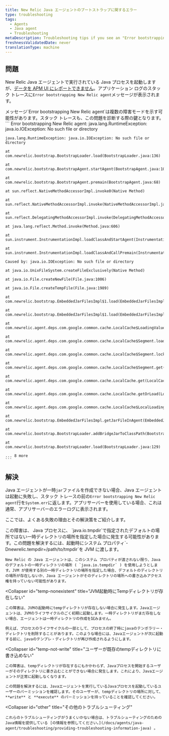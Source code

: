 ```yaml
---
title: New Relic Java エージェントのブートストラップに関するエラー
type: troubleshooting
tags:
  - Agents
  - Java agent
  - Troubleshooting
metaDescription: Troubleshooting tips if you see an "Error bootstrapping New Relic agent" message with your Java app.
freshnessValidatedDate: never
translationType: machine
---
```


## 問題

New Relic Java エージェントで実行されている Java プロセスを起動しますが、[データを APM UI にレポートできません](/docs/agents/java-agent/troubleshooting/no-data-appears-java)。アプリケーション ログのスタック トレースに`Error bootstrapping New Relic agent`メッセージが表示されます。

<Callout variant="important">
  メッセージ`Error bootstrapping New Relic agent`は複数の障害モードを示す可能性があります。スタック トレースも、この問題を診断する際の鍵となります。
</Callout>

<CollapserGroup>
  <Collapser
    id="stack-trace-example"
    title="Javaエージェントを起動する際のスタックトレース例"
  >
    ```
    Error bootstrapping New Relic agent: java.lang.RuntimeException: java.io.IOException: No such file or directory

    java.lang.RuntimeException: java.io.IOException: No such file or directory

    at com.newrelic.bootstrap.BootstrapLoader.load(BootstrapLoader.java:136)

    at com.newrelic.bootstrap.BootstrapAgent.startAgent(BootstrapAgent.java:100)

    at com.newrelic.bootstrap.BootstrapAgent.premain(BootstrapAgent.java:68)

    at sun.reflect.NativeMethodAccessorImpl.invoke0(Native Method)

    at sun.reflect.NativeMethodAccessorImpl.invoke(NativeMethodAccessorImpl.java:57)

    at sun.reflect.DelegatingMethodAccessorImpl.invoke(DelegatingMethodAccessorImpl.java:43)

    at java.lang.reflect.Method.invoke(Method.java:606)

    at sun.instrument.InstrumentationImpl.loadClassAndStartAgent(InstrumentationImpl.java:382)

    at sun.instrument.InstrumentationImpl.loadClassAndCallPremain(InstrumentationImpl.java:397)

    Caused by: java.io.IOException: No such file or directory

    at java.io.UnixFileSystem.createFileExclusively(Native Method)

    at java.io.File.createNewFile(File.java:1006)

    at java.io.File.createTempFile(File.java:1989)

    at com.newrelic.bootstrap.EmbeddedJarFilesImpl$1.load(EmbeddedJarFilesImpl.java:36)

    at com.newrelic.bootstrap.EmbeddedJarFilesImpl$1.load(EmbeddedJarFilesImpl.java:26)

    at com.newrelic.agent.deps.com.google.common.cache.LocalCache$LoadingValueReference.loadFuture(LocalCache.java:3542)

    at com.newrelic.agent.deps.com.google.common.cache.LocalCache$Segment.loadSync(LocalCache.java:2323)

    at com.newrelic.agent.deps.com.google.common.cache.LocalCache$Segment.lockedGetOrLoad(LocalCache.java:2286)

    at com.newrelic.agent.deps.com.google.common.cache.LocalCache$Segment.get(LocalCache.java:2201)

    at com.newrelic.agent.deps.com.google.common.cache.LocalCache.get(LocalCache.java:3953)

    at com.newrelic.agent.deps.com.google.common.cache.LocalCache.getOrLoad(LocalCache.java:3957)

    at com.newrelic.agent.deps.com.google.common.cache.LocalCache$LocalLoadingCache.get(LocalCache.java:4875)

    at com.newrelic.bootstrap.EmbeddedJarFilesImpl.getJarFileInAgent(EmbeddedJarFilesImpl.java:66)

    at com.newrelic.bootstrap.BootstrapLoader.addBridgeJarToClassPath(BootstrapLoader.java:73)

    at com.newrelic.bootstrap.BootstrapLoader.load(BootstrapLoader.java:129)

    ... 8 more
    ```
  </Collapser>
</CollapserGroup>

## 解決

Java エージェントが一時`jar`ファイルを作成できない場合、Java エージェントは起動に失敗し、スタック トレースの前の`Error bootstrapping New Relic agent`行を`System.err`に返します。アプリサーバーを使用している場合、これは通常、アプリサーバーのエラーログに表示されます。

ここでは、よくある失敗の理由とその解決策をご紹介します。

<CollapserGroup>
  <Collapser
    id="temp-not-default"
    title="Tempディレクトリがjava.io.tempdirシステムプロパティと異なる"
  >
    この障害は、 Java プロセスに、 `java.io.tmpdir`で指定されたデフォルトの場所ではない一時ディレクトリの場所を指定した場合に発生する可能性があります。この問題を解決するには、起動時にシステム プロパティ`-Dnewrelic.tempdir=/path/to/tmpdir`を JVM に渡します。

    New Relic の Java エージェントは、このシステム プロパティが渡されない限り、Java のデフォルトの一時ディレクトリの場所 ( `java.io.tempdir` ) を使用しようとします。JVM が使用する別の一時ディレクトリの場所を指定した場合、デフォルトのディレクトリの場所が存在しないか、Java エージェントがそのディレクトリの場所への書き込みアクセス権を持っていない可能性があります。
  </Collapser>

  <Collapser
    id="temp-nonexistent"
    title="JVM起動時にTempディレクトリが存在しない"
  >
    この障害は、JVMの起動時にtempディレクトリが存在しない場合に発生します。Javaエージェントは、JVMのライフサイクルのごく初期に起動します。一時ディレクトリがまだ存在しない場合、エージェントは一時ディレクトリの作成を試みません。

    例えば、プロセスのライフサイクルの一部として、プロセスの終了時にjavaのテンポラリー・ディレクトリを削除することがあります。このような場合には、Javaエージェントが次に起動する前に、javaのテンプレ・ディレクトリが再び作成されるようにします。
  </Collapser>

  <Collapser
    id="temp-not-write"
    title="ユーザーが既存のtempディレクトリに書き込めない"
  >
    この障害は、tempディレクトリが存在するにもかかわらず、Javaプロセスを開始するユーザーがそのディレクトリに書き込むことができない場合に発生します。これにより、Javaエージェントが正常に起動しなくなります。

    この問題を解決するには、Javaエージェントを実行しているJavaプロセスを起動しているユーザーのパーミッションを確認します。そのユーザーが、tempディレクトリの場所に対して、 **write** と **execute** のパーミッションを持っていることを確認してください。
  </Collapser>

  <Collapser
    id="other"
    title="その他のトラブルシューティング"
  >
    これらのトラブルシューティングがうまくいかない場合は、トラブルシューティングのためのJava情報を提供している [の情報を参照してください。](/docs/agents/java-agent/troubleshooting/providing-troubleshooting-information-java) 。
  </Collapser>
</CollapserGroup>